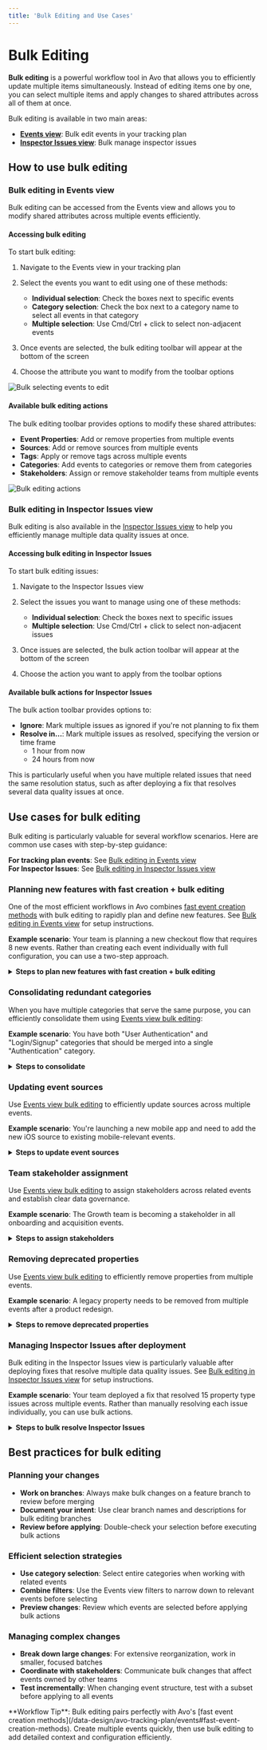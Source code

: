 ```yaml
---
title: 'Bulk Editing and Use Cases'
---
```



# Bulk Editing

**Bulk editing** is a powerful workflow tool in Avo that allows you to efficiently update multiple items simultaneously. Instead of editing items one by one, you can select multiple items and apply changes to shared attributes across all of them at once.

Bulk editing is available in two main areas:
- [**Events view**](#bulk-editing-in-events-view): Bulk edit events in your tracking plan
- [**Inspector Issues view**](#bulk-editing-in-inspector-issues-view): Bulk manage inspector issues

## How to use bulk editing

### Bulk editing in Events view

Bulk editing can be accessed from the Events view and allows you to modify shared attributes across multiple events efficiently.

#### Accessing bulk editing

To start bulk editing:

1. Navigate to the Events view in your tracking plan
2. Select the events you want to edit using one of these methods:
   - **Individual selection**: Check the boxes next to specific events
   - **Category selection**: Check the box next to a category name to select all events in that category
   - **Multiple selection**: Use Cmd/Ctrl + click to select non-adjacent events

3. Once events are selected, the bulk editing toolbar will appear at the bottom of the screen
4. Choose the attribute you want to modify from the toolbar options

![Bulk selecting events to edit](/images/best-practices/bulk-editing/selecting-for-bulk-editing.png)

#### Available bulk editing actions

The bulk editing toolbar provides options to modify these shared attributes:

- **Event Properties**: Add or remove properties from multiple events
- **Sources**: Add or remove sources from multiple events  
- **Tags**: Apply or remove tags across multiple events
- **Categories**: Add events to categories or remove them from categories
- **Stakeholders**: Assign or remove stakeholder teams from multiple events

![Bulk editing actions](/images/best-practices/bulk-editing/bulk-editing-actions.png)

### Bulk editing in Inspector Issues view

Bulk editing is also available in the [Inspector Issues view](/inspector/inspector-issues-view) to help you efficiently manage multiple data quality issues at once.

#### Accessing bulk editing in Inspector Issues

To start bulk editing issues:

1. Navigate to the Inspector Issues view
2. Select the issues you want to manage using one of these methods:
   - **Individual selection**: Check the boxes next to specific issues
   - **Multiple selection**: Use Cmd/Ctrl + click to select non-adjacent issues

3. Once issues are selected, the bulk action toolbar will appear at the bottom of the screen
4. Choose the action you want to apply from the toolbar options

#### Available bulk actions for Inspector Issues

The bulk action toolbar provides options to:

- **Ignore**: Mark multiple issues as ignored if you're not planning to fix them
- **Resolve in...**: Mark multiple issues as resolved, specifying the version or time frame
  - 1 hour from now
  - 24 hours from now

This is particularly useful when you have multiple related issues that need the same resolution status, such as after deploying a fix that resolves several data quality issues at once.

## Use cases for bulk editing

Bulk editing is particularly valuable for several workflow scenarios. Here are common use cases with step-by-step guidance:

**For tracking plan events**: See [Bulk editing in Events view](#bulk-editing-in-events-view)  
**For Inspector Issues**: See [Bulk editing in Inspector Issues view](#bulk-editing-in-inspector-issues-view)

### Planning new features with fast creation + bulk editing

One of the most efficient workflows in Avo combines [fast event creation methods](/data-design/avo-tracking-plan/events#fast-event-creation-methods) with bulk editing to rapidly plan and define new features. See [Bulk editing in Events view](#bulk-editing-in-events-view) for setup instructions.

**Example scenario**: Your team is planning a new checkout flow that requires 8 new events. Rather than creating each event individually with full configuration, you can use a two-step approach.

<details>
<summary><strong>Steps to plan new features with fast creation + bulk editing</strong></summary>

**Step 1: Fast creation to capture all event names**

Use Avo's [fast creation methods](/data-design/avo-tracking-plan/events#fast-event-creation-methods) to quickly capture all the events you need.

**Step 2: Bulk editing to add context and configuration**

Now select all your newly created events and use bulk editing to efficiently add:

1. **Add shared sources**:
   - Select all 8 checkout events
   - Click "Source" in bulk editing toolbar → "Add Source"
   - Add Web, iOS, and Android sources with "Implement with Codegen" enabled

2. **Categorize events**:
   - With events still selected
   - Click "Category" → "Add to Category" 
   - Add to "Checkout" or "E-commerce" category

3. **Add stakeholders**:
   - Click "Stakeholder" → assign to Checkout team and Product Analytics team

4. **Apply consistent tagging**:
   - Click "Tag" → add tags like "Tier 1 - Revenue" or "New Feature"

5. **Add common properties** (if applicable):
   - Click "Event Property" → add shared properties "Onboarding Step" or property bundles like "Onboarding properties"

**Benefits of this workflow**:
- **Speed**: Capture all event names in 2-3 minutes vs. 15-20 minutes creating each individually
- **Focus**: Separate ideation (naming) from configuration (details)
- **Consistency**: Bulk editing ensures all related events have identical setup
- **Collaboration**: Great for workshop sessions where you brainstorm events first, then configure together

<Callout type="info" emoji="⚡">
**Workshop Tip**: This approach is particularly effective during [purpose meetings](/data-design/guides/documenting-purpose-meetings-in-avo) where stakeholders brainstorm events together. First capture all the event names everyone suggests, then systematically add the detailed context as a group.
</Callout>

</details>

### Consolidating redundant categories

When you have multiple categories that serve the same purpose, you can efficiently consolidate them using [Events view bulk editing](#bulk-editing-in-events-view):

**Example scenario**: You have both "User Authentication" and "Login/Signup" categories that should be merged into a single "Authentication" category.

<details>
<summary><strong>Steps to consolidate</strong></summary>

1. **Create a new branch** for your category management changes
2. **Navigate to the Events view** and scroll to the redundant category section
3. **Select all events in the redundant category** by checking the box next to the category name
4. **Use bulk editing to add them to the source of truth category**:
   - Click "Category" in the bulk editing toolbar
   - Select "Add to Category" 
   - Choose your target category (e.g., "Authentication")
5. **Remove events from the redundant category**:
   - With the same events still selected
   - Click "Category" in the bulk editing toolbar
   - Select "Remove from Category"
   - Choose the redundant category to remove
6. **Archive the redundant category**:
   - Use Cmd+K to search for the redundant category
   - Open the category and archive it
7. **Repeat for other redundant categories** as needed

*This workflow ensures events are moved efficiently without losing their categorization, and prevents future use of inconsistent category names.*

</details>

### Updating event sources

Use [Events view bulk editing](#bulk-editing-in-events-view) to efficiently update sources across multiple events.

**Example scenario**: You're launching a new mobile app and need to add the new iOS source to existing mobile-relevant events.

<details>
<summary><strong>Steps to update event sources</strong></summary>

1. **Filter events** that should be available on mobile
2. **Select events** using categories like "Core User Actions" or "E-commerce"
3. **Bulk add the new source**:
   - Click "Source" in the bulk editing toolbar  
   - Select "Add Source"
   - Choose your new iOS source
   - Configure "Implement with Codegen" as needed

</details>

### Team stakeholder assignment

Use [Events view bulk editing](#bulk-editing-in-events-view) to assign stakeholders across related events and establish clear data governance.

**Example scenario**: The Growth team is becoming a stakeholder in all onboarding and acquisition events.

<details>
<summary><strong>Steps to assign stakeholders</strong></summary>

1. **Select events** in onboarding and acquisition categories
2. **Bulk assign stakeholder teams**:
   - Click "Stakeholder" in the bulk editing toolbar
   - Add the Growth team as stakeholders 
   - Apply across all selected events

</details>

### Removing deprecated properties

Use [Events view bulk editing](#bulk-editing-in-events-view) to efficiently remove properties from multiple events.

**Example scenario**: A legacy property needs to be removed from multiple events after a product redesign.

<details>
<summary><strong>Steps to remove deprecated properties</strong></summary>

1. **Search for events** containing the deprecated property
2. **Select all relevant events** from the search results
3. **Bulk remove the property**:
   - Click "Event Property" in the bulk editing toolbar
   - Select "Remove Property" 
   - Choose the deprecated property to remove

</details>

### Managing Inspector Issues after deployment

Bulk editing in the Inspector Issues view is particularly valuable after deploying fixes that resolve multiple data quality issues. See [Bulk editing in Inspector Issues view](#bulk-editing-in-inspector-issues-view) for setup instructions.

**Example scenario**: Your team deployed a fix that resolved 15 property type issues across multiple events. Rather than manually resolving each issue individually, you can use bulk actions.

<details>
<summary><strong>Steps to bulk resolve Inspector Issues</strong></summary>

1. **Navigate to Inspector Issues view** and filter to show the resolved issues
2. **Select all related issues** by checking the boxes next to the issues that were fixed in your deployment
3. **Use bulk actions to resolve**:
   - Click "Resolve in..." in the bulk action toolbar
   - Select the appropriate resolution criteria:
     - Choose "in 1 hour" if the fix rolling out in the next hour
     - Choose "in 24 hours" if the fix will rolling out in the next 24 hours
4. **Verify resolution**: The issues will move to the "Resolved" section and will be marked as regressions if they reappear

**Benefits of this workflow**:
- **Efficiency**: Resolve 15+ issues in seconds vs. minutes of individual resolution
- **Consistency**: Ensure all related issues have the same resolution status
- **Tracking**: Maintain clear records of when and how issues were resolved

</details>

## Best practices for bulk editing

### Planning your changes

- **Work on branches**: Always make bulk changes on a feature branch to review before merging
- **Document your intent**: Use clear branch names and descriptions for bulk editing branches
- **Review before applying**: Double-check your selection before executing bulk actions

### Efficient selection strategies

- **Use category selection**: Select entire categories when working with related events
- **Combine filters**: Use the Events view filters to narrow down to relevant events before selecting
- **Preview changes**: Review which events are selected before applying bulk actions

### Managing complex changes

- **Break down large changes**: For extensive reorganization, work in smaller, focused batches
- **Coordinate with stakeholders**: Communicate bulk changes that affect events owned by other teams
- **Test incrementally**: When changing event structure, test with a subset before applying to all events

<Callout type="info" emoji="💡">
**Workflow Tip**: Bulk editing pairs perfectly with Avo's [fast event creation methods](/data-design/avo-tracking-plan/events#fast-event-creation-methods). Create multiple events quickly, then use bulk editing to add detailed context and configuration efficiently.
</Callout>